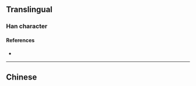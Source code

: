 {{also|幼|幻}}
{{character info/new}}
==Translingual==

===Han character===
{{Han char|rn=18|rad=刀|as=03|sn=5|four=|canj=VISH|ids=⿰幺刀}}

====References====
* {{Han ref|kx=0342.041|hdz=21093.080|uh=34DC|ud=13532}}

----

==Chinese==
{{zh-see|幼|v}}